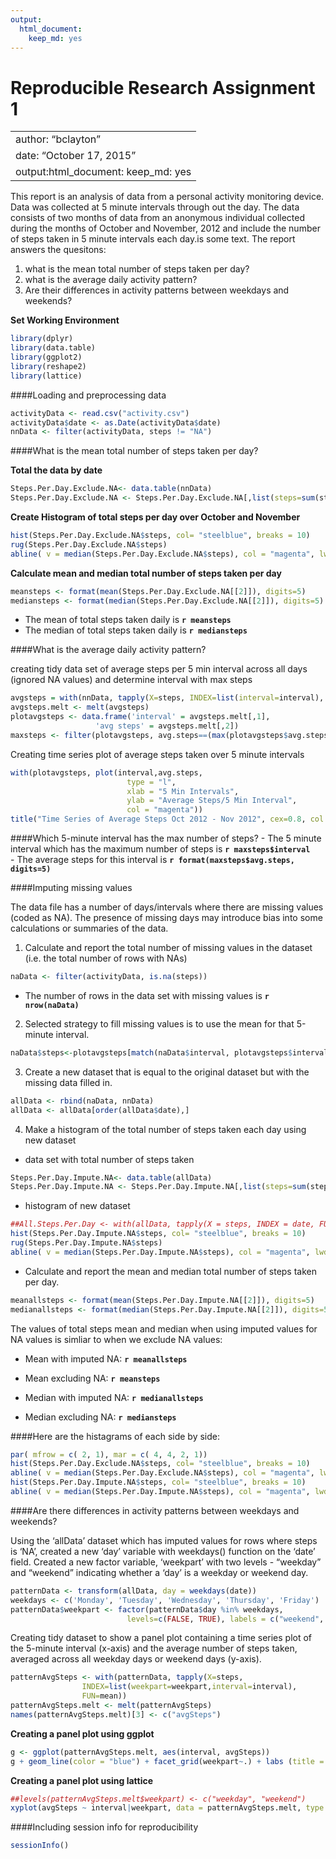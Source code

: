 ```yaml
---
output: 
  html_document: 
    keep_md: yes
---
```


Reproducible Research Assignment 1
===================================
--- 
author: "bclayton"
date: "October 17, 2015"
output:html_document: keep_md: yes
---
 

This report is an analysis of data from a personal activity monitoring device. 
Data was collected at 5 minute intervals through out the day. The data consists 
of two months of data from an anonymous individual collected during the months 
of October and November, 2012 and include the number of steps taken in 5 minute 
intervals each day.is some text.  The report answers the quesitons:

1. what is the mean total number of steps taken per day?
2. what is the average daily activity pattern?
3. Are their differences in activity patterns between weekdays and weekends?

**Set Working Environment**

```r
library(dplyr)
library(data.table)
library(ggplot2)
library(reshape2)
library(lattice)
```


####Loading and preprocessing data


```r
activityData <- read.csv("activity.csv")
activityData$date <- as.Date(activityData$date)
nnData <- filter(activityData, steps != "NA")
```

####What is the mean total number of steps taken per day?

**Total the data by date**
```r
Steps.Per.Day.Exclude.NA<- data.table(nnData)
Steps.Per.Day.Exclude.NA <- Steps.Per.Day.Exclude.NA[,list(steps=sum(steps)), by='date']

```

**Create Histogram of total steps per day over October and November**

```r
hist(Steps.Per.Day.Exclude.NA$steps, col= "steelblue", breaks = 10)
rug(Steps.Per.Day.Exclude.NA$steps)
abline( v = median(Steps.Per.Day.Exclude.NA$steps), col = "magenta", lwd = 4)

```

**Calculate mean and median total number of steps taken per day**

```r
meansteps <- format(mean(Steps.Per.Day.Exclude.NA[[2]]), digits=5)
mediansteps <- format(median(Steps.Per.Day.Exclude.NA[[2]]), digits=5)
```

- The mean of total steps taken daily is  **`r meansteps`**  
- The median of total steps taken daily is **`r mediansteps`**

####What is the average daily activity pattern?

creating tidy data set of average steps per 5 min interval across all days (ignored NA values) and determine interval with max steps
```r
avgsteps = with(nnData, tapply(X=steps, INDEX=list(interval=interval), FUN=mean))
avgsteps.melt <- melt(avgsteps)
plotavgsteps <- data.frame('interval' = avgsteps.melt[,1],
                   'avg steps' = avgsteps.melt[,2])
maxsteps <- filter(plotavgsteps, avg.steps==(max(plotavgsteps$avg.steps)))                  
```

Creating time series plot of average steps taken over 5 minute intervals
```r
with(plotavgsteps, plot(interval,avg.steps,                                            
                          type = "l", 
                          xlab = "5 Min Intervals",
                          ylab = "Average Steps/5 Min Interval",
                          col = "magenta"))
title("Time Series of Average Steps Oct 2012 - Nov 2012", cex=0.8, col.main = "steelblue")
```

####Which 5-minute interval has the max number of steps?
- The 5 minute interval which has the maximum number of steps is **`r maxsteps$interval`**  
- The average steps for 
this interval is  **`r format(maxsteps$avg.steps, digits=5)`**



####Imputing missing values

The data file has a number of days/intervals where there are missing values (coded as NA). The presence of missing days may introduce bias into some calculations or summaries of the data.

1. Calculate and report the total number of missing values in the dataset (i.e. the total number of rows with NAs)

```r
naData <- filter(activityData, is.na(steps))
```

- The number of rows in the data set with missing values is **`r nrow(naData)`**

2. Selected strategy to fill missing values is to use the mean for that 5-minute interval.

```r
naData$steps<-plotavgsteps[match(naData$interval, plotavgsteps$interval),2]
```

3. Create a new dataset that is equal to the original dataset but with the missing data filled in.

```r
allData <- rbind(naData, nnData)
allData <- allData[order(allData$date),]
```

4. Make a histogram of the total number of steps taken each day using new dataset

- data set with total number of steps taken
```r
Steps.Per.Day.Impute.NA<- data.table(allData)
Steps.Per.Day.Impute.NA <- Steps.Per.Day.Impute.NA[,list(steps=sum(steps)), by='date']
```

- histogram of new dataset
```r
##All.Steps.Per.Day <- with(allData, tapply(X = steps, INDEX = date, FUN = sum)) 
hist(Steps.Per.Day.Impute.NA$steps, col= "steelblue", breaks = 10)
rug(Steps.Per.Day.Impute.NA$steps)
abline( v = median(Steps.Per.Day.Impute.NA$steps), col = "magenta", lwd = 4)
```

- Calculate and report the mean and median total number of steps taken per day. 
```r
meanallsteps <- format(mean(Steps.Per.Day.Impute.NA[[2]]), digits=5)
medianallsteps <- format(median(Steps.Per.Day.Impute.NA[[2]]), digits=5)
```

The values of total steps mean and median when using imputed values for NA values is simliar to when we exclude NA values:

- Mean with imputed NA:    **`r meanallsteps`**   

- Mean excluding NA:   **`r meansteps`**

- Median with imputed NA:  **`r medianallsteps`** 

- Median excluding NA: **`r mediansteps`**


####Here are the histagrams of each side by side:

```r
par( mfrow = c( 2, 1), mar = c( 4, 4, 2, 1))
hist(Steps.Per.Day.Exclude.NA$steps, col= "steelblue", breaks = 10)
abline( v = median(Steps.Per.Day.Exclude.NA$steps), col = "magenta", lwd = 4)
hist(Steps.Per.Day.Impute.NA$steps, col= "steelblue", breaks = 10) 
abline( v = median(Steps.Per.Day.Impute.NA$steps), col = "magenta", lwd = 4)
```

####Are there differences in activity patterns between weekdays and weekends?

Using the 'allData' dataset which has imputed values for rows where steps is 'NA', created a new 'day' variable with weekdays() function on the 'date' field. 
Created a new factor variable, 'weekpart' with two levels -  “weekday” and “weekend” indicating whether a 'day' is a weekday or weekend day.

```r
patternData <- transform(allData, day = weekdays(date))
weekdays <- c('Monday', 'Tuesday', 'Wednesday', 'Thursday', 'Friday')
patternData$weekpart <- factor(patternData$day %in% weekdays, 
                          levels=c(FALSE, TRUE), labels = c("weekend", "weekday"))

```

Creating tidy dataset to show a panel plot containing a time series plot of the 5-minute interval (x-axis) and the average number of steps taken, averaged across all weekday days or weekend days (y-axis). 
```r
patternAvgSteps <- with(patternData, tapply(X=steps, 
                INDEX=list(weekpart=weekpart,interval=interval), 
                FUN=mean))
patternAvgSteps.melt <- melt(patternAvgSteps) 
names(patternAvgSteps.melt)[3] <- c("avgSteps")
```

**Creating a panel plot using ggplot**


```r
g <- ggplot(patternAvgSteps.melt, aes(interval, avgSteps))
g + geom_line(color = "blue") + facet_grid(weekpart~.) + labs (title = "Average Steps Across Days") + labs (x = "Interval", y = "Number of Steps") + theme_bw()
```



**Creating a panel plot using lattice**
```r
##levels(patternAvgSteps.melt$weekpart) <- c("weekday", "weekend") 
xyplot(avgSteps ~ interval|weekpart, data = patternAvgSteps.melt, type = "l", layout=c(1,2), as.table=TRUE, xlab = "Interval", ylab = "Number of Steps", main="Average Steps Across Days")
```


####Including session info for reproducibility
```r
sessionInfo()
```

